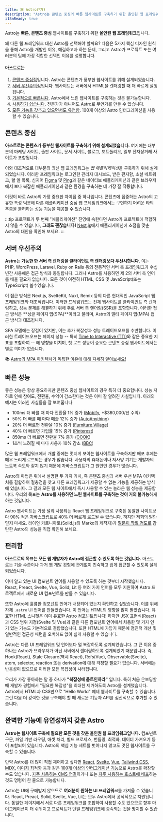 ```yaml
---
title: 왜 Astro인가?
description: "Astro는 콘텐츠 중심의 빠른 웹사이트를 구축하기 위한 올인원 웹 프레임워크입니다. 자세히 알아보기."
i18nReady: true
---
```

Astro는 **빠른**, **콘텐츠 중심** 웹사이트를 구축하기 위한 **올인원** **웹 프레임워크**입니다.

왜 다른 웹 프레임워크 대신 Astro를 선택해야 할까요? 다음은 5가지 핵심 디자인 원칙을 통해 Astro를 개발한 이유, 해결하고자 하는 문제, 그리고 Astro가 프로젝트 또는 여러분의 팀에 가장 적합한 선택인 이유를 설명합니다.

#### 아스트로는

1. [콘텐츠 중심적](#콘텐츠-중심)입니다. Astro는 콘텐츠가 풍부한 웹사이트를 위해 설계되었습니다.
2. [서버 우선주의적](#서버-우선주의)입니다. 웹사이트는 서버에서 HTML을 렌더링할 때 더 빠르게 실행됩니다.
3. [기본적으로 빠릅니다](#빠른-성능). Astro에서 느린 웹사이트를 구축하는 것은 불가능합니다.
4. [사용하기 쉽습니다](#편리함). 전문가가 아니어도 Astro로 무언가를 만들 수 있습니다.
5. [모든 기능을 갖추고 있으면서도 유연함](#완벽한-기능에-유연성까지-갖춘-astro). 100개 이상의 Astro 인터그레이션을 사용할 수 있습니다.

## 콘텐츠 중심

**아스트로는 콘텐츠가 풍부한 웹사이트를 구축하기 위해 설계되었습니다.** 여기에는 대부분의 마케팅 사이트, 출판 사이트, 문서 사이트, 블로그, 포트폴리오, 일부 전자상거래 사이트가 포함됩니다.

이와 대조적으로 대부분의 최신 웹 프레임워크는 *웹 애플리케이션*을 구축하기 위해 설계되었습니다. 이러한 프레임워크는 로그인한 관리자 대시보드, 받은 편지함, 소셜 네트워크, 할 일 목록, 심지어 [Figma](https://figma.com/) 및 [Ping](https://ping.gg/)과 같은 네이티브 애플리케이션과 같은 브라우저에서 보다 복잡한 애플리케이션과 같은 환경을 구축하는 데 가장 잘 작동합니다.

이것이 바로 Astro의 가장 중요한 차이점 중 하나입니다. 콘텐츠에 집중하는 Astro의 고유한 특성 덕분에 다른 애플리케이션 중심 웹 프레임워크에서는 구현하기 어려운 타의 추종을 불허하는 성능 기능을 제공할 수 있습니다.

:::tip
프로젝트가 두 번째 "애플리케이션" 진영에 속한다면 Astro가 프로젝트에 적합하지 않을 수 있습니다, **그래도 괜찮습니다!** [Next.js](https://nextjs.org/)에서 애플리케이션에 초점을 맞춘 Astro의 대안을 확인해 보세요.
:::


## 서버 우선주의

**Astro는 가능한 한 서버 측 렌더링을 클라이언트 측 렌더링보다 우선시합니다.** 이는 PHP, WordPress, Laravel, Ruby on Rails 등의 전통적인 서버 측 프레임워크가 수십 년간 사용해온 접근 방식과 동일합니다. 그러나 Astro를 사용하면 제 2의 서버 측 언어를 배울 필요가 없습니다. 모든 것이 여전히 HTML, CSS 및 JavaScript(또는 TypeScript) 쓸수있습니다.

이 접근 방식은 Next.js, SvelteKit, Nuxt, Remix 등의 다른 현대적인 JavaScript 웹 프레임워크와 대조적입니다. 이러한 프레임워크는 전체 웹사이트를 클라이언트 측 렌더링하고, 성능 문제를 해결하기 위해 주로 서버 측 렌더링(SSR)을 포함합니다. 이러한 접근 방식은 **싱글 페이지 앱(SPA)**이라고 불리며, Astro의 멀티 페이지 앱(MPA) 접근 방식과 대조됩니다.

SPA 모델에는 장점이 있지만, 이는 추가 복잡성과 성능 트레이드오프를 수반합니다. 이러한 트레이드오프는 페이지 성능 -- 특히 [Time to Interactive (TTI)](https://web.dev/interactive/)와 같은 중요한 지표를 포함하여 -- 에 영향을 미치며, 첫 로드 성능이 중요한 콘텐츠 중심 웹사이트에서는 별로 의미가 없습니다.

📚 [Astro의 MPA 아키텍처가 독특한 이유에 대해 자세히 알아보세요!](/ko/concepts/mpa-vs-spa/)


## 빠른 성능

좋은 성능은 항상 중요하지만 콘텐츠 중심 웹사이트의 경우 특히 더 중요합니다.
성능 저하로 인해 참여도, 전환율, 수익이 감소한다는 것은 이미 잘 알려진 사실입니다. 아래의 예시는 이러한 사실들을 잘 보여줍니다

- 100ms 더 빠를 때 마다 전환율 1% 증가 ([Mobify](https://web.dev/why-speed-matters/), +$380,000/년 수익)
- 50% 더 빠를 때 마다 매출 12% 증가 ([AutoAnything](https://www.digitalcommerce360.com/2010/08/19/web-accelerator-revs-conversion-and-sales-autoanything/))
- 20% 더 빠르면 전환율 10% 증가 ([Furniture Village](https://www.thinkwithgoogle.com/intl/en-gb/marketing-strategies/app-and-mobile/furniture-village-and-greenlight-slash-page-load-times-boosting-user-experience/))
- 40% 더 빠르면 가입률 15% 증가 ([Pinterest](https://medium.com/pinterest-engineering/driving-user-growth-with-performance-improvements-cfc50dafadd7))
- 850ms 더 빠르면 전환율 7% 증가 ([COOK](https://web.dev/why-speed-matters/))
- 1초씩 느려질 때 마다 사용자 10% 감소 ([BBC](https://www.creativebloq.com/features/how-the-bbc-builds-websites-that-scale))

많은 웹 프레임워크에서 개발 중에는 멋지게 보이는 웹사이트를 구축하지만 배포 후에는 매우 느리게 로드되는 경우가 많습니다. 사용자의 휴대폰이나 저사양 기기는 개발자의 노트북 속도와 같지 않기 때문에 자바스크립트가 그 원인인 경우가 많습니다.

Astro의 마법은 위에서 설명한 두 가지 가치, 즉 콘텐츠 중심과 서버 우선 MPA 아키텍처를 결합하여 절충점을 찾고 다른 프레임워크가 제공할 수 없는 기능을 제공하는 방식에 있습니다. 그 결과 모든 웹 사이트에서 즉시 사용할 수 있는 놀라운 웹 성능을 제공합니다. 우리의 목표는 **Astro를 사용하면 느린 웹사이트를 구축하는 것이 거의 불가능**하게 하는 것입니다.

Astro 웹사이트는 가장 널리 사용되는 React 웹 프레임워크로 구축된 동일한 사이트보다 [90% 적은 자바스크립트로 40% 더 빠르게 로드](https://twitter.com/t3dotgg/status/1437195415439360003)될 수 있습니다. 하지만 저희의 말만 믿지 마세요. 라이언 카르니아토(Solid.js와 Marko의 제작자)가 [말문이 막힐 정도로](https://youtu.be/2ZEMb_H-LYE?t=8163) 감탄한 Astro의 성능을 직접 확인해 보세요.


## 편리함

**아스트로의 목표는 모든 웹 개발자가 Astro에 접근할 수 있도록 하는 것입니다.** 아스트로는 기술 수준이나 과거 웹 개발 경험에 관계없이 친숙하고 쉽게 접근할 수 있도록 설계되었습니다.

이미 알고 있는 UI 컴포넌트 언어를 사용할 수 있도록 하는 것부터 시작했습니다. React, Preact, Svelte, Vue, Solid, Lit 등 여러 가지 언어를 모두 지원하여 Astro 프로젝트에서 새로운 UI 컴포넌트를 만들 수 있습니다.

또한 Astro에 훌륭한 컴포넌트 언어가 내장되어 있는지 확인하고 싶었습니다. 이를 위해 자체 `.astro` UI 언어를 만들었습니다. 이 언어는 HTML의 영향을 많이 받았습니다. 유효한 HTML 스니펫은 이미 유효한 Astro 컴포넌트입니다! 하지만 JSX 표현식(React)과 CSS 범위 지정(Svelte 및 Vue)과 같은 다른 컴포넌트 언어에서 차용한 몇 가지 인기 있는 기능도 기본적으로 결합했습니다. 또한 HTML에 가깝기 때문에 점진적 개선 및 일반적인 접근성 패턴을 오버헤드 없이 쉽게 사용할 수 있습니다.

Astro는 다른 UI 프레임워크 및 언어보다 덜 복잡하도록 설계되었습니다. 그 큰 이유 중 하나는 Astro가 브라우저가 아닌 서버에서 렌더링하도록 설계되었기 때문입니다. 즉, Hook(React), Stale Closure(역시 React), Refs(Vue), Observable(Svelte), atom, selector, reaction 또는 derivation에 대해 걱정할 필요가 없습니다. 서버에는 반응성이 없으므로 이러한 모든 복잡성이 사라집니다.

우리가 가장 좋아하는 말 중 하나가 **"복잡성에 옵트인하라"** 입니다. 특히 처음 온보딩할 때 개발자 경험에서 "필요한 복잡성"을 최대한 제거하도록 Astro를 설계했습니다. Astro에서 HTML과 CSS만으로 "Hello World" 예제 웹사이트를 구축할 수 있습니다. 그런 다음 더 강력한 것을 구축해야 할 때 새로운 기능과 API를 점진적으로 추가할 수 있습니다.

## 완벽한 기능에 유연성까지 갖춘 Astro

**Astro는 웹사이트 구축에 필요한 모든 것을 갖춘 올인원 웹 프레임워크입니다.** 컴포넌트 구문, 파일 기반 라우팅, 애셋 처리, 빌드 프로세스, 번들링, 최적화, 데이터 가져오기 등이 포함되어 있습니다. Astro의 핵심 기능 세트를 벗어나지 않고도 멋진 웹사이트를 구축할 수 있습니다.

만약 Astro를 더 많이 직접 제어하고 싶다면 [React](https://www.npmjs.com/package/@astrojs/react), [Svelte](https://www.npmjs.com/package/@astrojs/svelte), [Vue](https://www.npmjs.com/package/@astrojs/vue), [Tailwind CSS](https://www.npmjs.com/package/@astrojs/tailwind), [MDX](https://www.npmjs.com/package/@astrojs/mdx), [이미지 최적화](https://www.npmjs.com/package/@astrojs/image) 등과 같은 [100개 이상의 인터그레이션 기능](https://astro.build/integrations/)으로 Astro를 확장할 수도 있습니다. [자주 사용하는 CMS 연결](https://astro.build/integrations/)하거나 또는 [자주 사용하는 호스트에 배포](/ko/guides/deploy/)하는 것도 명령어 한 줄으로 가능합니다.

Astro는 UI에 구애받지 않으므로 **여러분이 원하는 UI 프레임워크**를 가져올 수 있습니다. React, Preact, Solid, Svelte, Vue, Lit는 모두 Astro에서 공식적으로 지원됩니다. 동일한 페이지에서 서로 다른 프레임워크를 조합하여 사용할 수도 있으므로 향후 마이그레이션이 더 쉬워지고 프로젝트가 단일 프레임워크에 종속되는 것을 방지할 수 있습니다.
